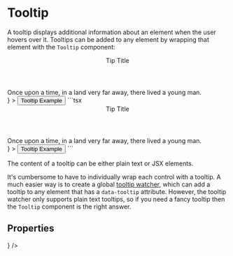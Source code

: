 
# Tooltip

A tooltip displays additional information about an element when the user hovers over it. Tooltips
can be added to any element by wrapping that element with the `Tooltip` component:

<DemoSection>
  <Tooltip
    content={
      <Stack>
        <Header>Tip Title</Header>
        <div>Once upon a time, in a land very far away, there lived a young man.</div>
      </Stack>
    }
  >
    <Button>Tooltip Example</Button>
  </Tooltip>
</DemoSection>
<SourceCode>
```tsx
<Tooltip
  content={
    <Stack>
      <Header>Tip Title</Header>
      <div>Once upon a time, in a land very far away, there lived a young man.</div>
    </Stack>
  }
>
  <Button>Tooltip Example</Button>
</Tooltip>
```
</SourceCode>

The content of a tooltip can be either plain text or JSX elements.

It's cumbersome to have to individually wrap each control with a tooltip. A much easier way
is to create a global <A href="../../hooks/createTooltipWatcher">tooltip watcher</A>, which
can add a tooltip to any element that has a `data-tooltip` attribute. However, the tooltip watcher
only supports plain text tooltips, so if you need a fancy tooltip then the `Tooltip` component
is the right answer.

## Properties

<PropsTable>
  <PropsItem
    name="content"
    description="The content of the tooltip."
    type="JSX.Element"
  />
  <PropsItem
    name="delay"
    description="How long to wait before displaying the tooltip, in milliseconds."
    type="number"
  />
  <PropsItem
    name="placement"
    description="Specifies how the popup menu should be placed relative to the Menu.Button."
    type={
      <UnionType values={['top', 'bottom', 'left', 'right']} />
    }
  />
</PropsTable>
